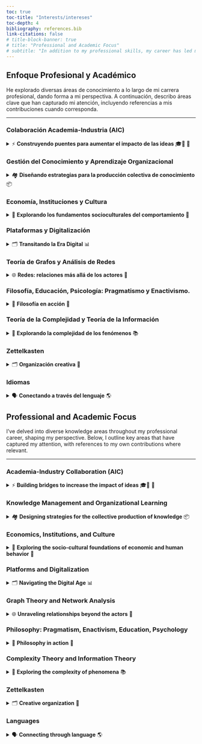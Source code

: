 ```yaml
---
toc: true
toc-title: "Interests/intereses"
toc-depth: 4
bibliography: references.bib
link-citations: false
# title-block-banner: true 
# title: "Professional and Academic Focus"
# subtitle: "In addition to my professional skills, my career has led me to explore various areas of knowledge that have left a mark on my worldview. Here, I describe some areas that have particularly captured my attention, including some references to my own work"
---
```


::: {.content-visible when-profile="es"}
# Enfoque Profesional y Académico

::: justified

He explorado diversas áreas de conocimiento a lo largo de mi carrera profesional, dando forma a mi perspectiva. A continuación, describo áreas clave que han capturado mi atención, incluyendo referencias a mis contribuciones cuando corresponda.

:::

------------------------------------------------------------------------

### Colaboración Academia-Industria (AIC)
<details>
<summary> ⚡️ **Construyendo puentes para aumentar el impacto de las ideas** 🎓🤝 💼 </summary>

::: justified
<br>
La transferencia de conocimientos entre organizaciones académicas y empresariales para promover la innovación es el tema principal en el que he estado trabajando durante los últimos 5 o 6 años. Hasta ahora ha sido un proceso que involucró la navegación entre múltiples perspectivas, aumentando continuamente su complejidad:

Mi tesis doctoral representa la última y más profunda etapa de este proceso: "Understanding Knowledge Dynamics Across Modes of Academia-Industry Collaboration:
A Comprehensive Mixed-Method Analysis within the I-Space Framework: Lessons from San Carlos de Bariloche, Argentina". Una parte ya está publicada formato [**artículo**](https://journals.sagepub.com/doi/abs/10.1177/09504222241251584).

:::

</details>

### Gestión del Conocimiento y Aprendizaje Organizacional
<details>
<summary>🏘 **Diseñando estrategias para la producción colectiva de conocimiento** 📦 </summary>

::: justified
<br>
Un tema crítico que estudié para mi doctorado y abordo hoy en día desde la práctica.

* Destacar el marco teórico de Boisot [-@boisot1995] para comprender los flujos de información y conocimiento en entornos sociales: el *Information Space* o *I-Space*. En mi [**blog**](blog.qmd), intento sintetizar y usar este marco para analizar la coyuntura.

:::
</details>

### Economía, Instituciones y Cultura
<details>

<summary>💼 **Explorando los fundamentos socioculturales del comportamiento** 📖 </summary>

::: justified
<br>
¿Cómo definen la gestión de recursos, información y conocimiento la cultura y los arreglos institucionales?


* Además de explorar las Colaboraciones Academia-Industria, en la maestría trabajé sobre hackerspaces y makerspaces, basado en Ostrom [-@ostrom1990].

* Sistemas de innovación [@cooke2001; @etzkowitz2000; @lundvall1988; @nelson1993], innovación abierta [@chesbrough2003; @vonhippel2005], bienes comunes [@allen2016; @hess2007; @kostakis2015; @ostrom1990] y economía de la información [@boisot1998].

:::

</details>

### Plataformas y Digitalización

<details>
<summary>🗂 **Transitando la Era Digital** 📊 </summary>

::: justified
<br>
La continua proliferación de tecnologías de la información y la comunicación (TIC) tiene un fuerte impacto en la producción de conocimiento e información.

* Con mi supervisor hemos explorado los [fundamentos de las plataformas digitales y su clasificación](https://comein.uoc.edu/divulgacio/oikonomics/_recursos/documents/14/canals-hulskamp_Oikonomics14_esp.pdf).

:::

</details>

### Teoría de Grafos y Análisis de Redes
<details>
<summary>🌐 **Redes: relaciones más allá de los actores** 🔗</summary>
::: justified
<br>
Representando la complejidad como sistemas interconectados e interdependientes, considerando tanto los nodos como los vínculos que los conectan [@börner2007; @granovetter1973; @granovetter1983; @newman2018]. 

* He trabajado con bases de datos bibliométricas y datos de encuestas para analizar procesos de colaboración entre investigadores y entre partes interesadas académicas y empresariales. [**Aquí**](visualMedia/hulskampPresentation.mp4) puedes ver mi presentación "Scientific Collaboration through Institutional Networks: The Value of National Partners" en la conferencia [NetSci 2021](https://networks2021.net/).

:::
</details>

### Filosofía, Educación, Psicología: Pragmatismo y Enactivismo.
<details>
<summary>🧠 **Filosofía en acción** 📜 </summary>
::: justified
<br>
He explorado enfoques pragmatistas y enactivistas [e.g., @dewey1923; @varela2017], así como su aplicación en campos como la educación y la psicología [e.g., @bereiter2014; @kress2009; @scardamalia2010].

* Como parte de mi tesis de grado y como becario de investigación en CIECE, investigué cómo los modelos económicos suelen fallar al intentar representar la complejidad.  
:::

</details>

### Teoría de la Complejidad y Teoría de la Información
<details>
<summary>🧩 **Explorando la complejidad de los fenómenos** 📚</summary>

::: justified
<br>
Propiedades emergentes, entropía [@ben-naim2008], Claude Shannon [-@shannon1949], y teoría sobre el conocimiento [e.g., @boisot2004; @gleick2011; @snowden2002; @polyanskiy2022]. Participé en un interesante [curso](https://www.youtube.com/@redcompleja4990) sobre redes complejas.  

:::

</details>

### Zettelkasten
<details>
<summary>🗂 **Organización creativa** 🤯</summary>
::: justified
<br>
La técnica [**Zettelkasten**](https://docs.zettlr.com/en/advanced/zkn-method/) como fuente de generación de ideas y organización del pensamiento [@ahrens2022].
:::
</details>

### Idiomas
<details>
<summary>🗣 **Conectando a través del lenguaje** 🌎</summary>
::: justified
<br>
Mi pasión por comprender las diferencias culturales y los patrones de comunicación inevitablemente me ha llevado a aprender varios idiomas. Además de mi fluidez en español, inglés, italiano, sigo estudiando activamente el catalán y puedo comunicarme en francés. Me encantaría seguir aprendiendo otros idiomas.
:::

</details>

:::

<!-- English -->

::: {.content-visible when-profile="en"}
# Professional and Academic Focus 


::: justified
I've delved into diverse knowledge areas throughout my professional career, shaping my perspective. Below, I outline key areas that have captured my attention, with references to my own contributions where relevant.
:::

------------------------------------------------------------------------

### Academia-Industry Collaboration (AIC)
<details>
<summary> ⚡️ **Building bridges to increase the impact of ideas** 🎓🤝 💼 </summary>

::: justified
<br>
The transfer of knowledge between academic and business organizations to promote innovation is the main subject I have been working on for the last 5 or 6 years. So far it has been a process which involved navigating multiple perspectives, continuously increasing in its complexity.


My PhD Thesis, titled "Understanding Knowledge Dynamics Across Modes of Academia-Industry Collaboration:
A Comprehensive Mixed-Method Analysis within the I-Space Framework: Lessons from San Carlos de Bariloche, Argentina", represent the last and most profound stage of this process.

:::

</details>

### Knowledge Management and Organizational Learning
<details>
<summary>🏘 **Designing strategies for the collective production of knowledge** 📦 </summary>

::: justified
<br>
A critical topic I studied for my doctorate and which I now implement in my day to day. 

* It is worth mentioning the theoretical framework developed by Boisot [-@boisot1995] for understanding information and knowledge flows in social settings: the *Information Space* or *I-Space*. In my [**blog**](blog.qmd), I am now trying to synthesize and use this framework to analyze the conjuncture.

:::
</details>

### Economics, Institutions, and Culture
<details>

<summary>💼 **Exploring the socio-cultural foundations of economic and human behavior** 📖 </summary>

::: justified
<br>
How culture and institutional arrangements define the management of resources, information, and knowledge? 

* Besides exploring Academia-Industry Collaborations, with another classmate of the master we made an analysis of hackerspace and makerspaces based on Ostrom's [-@ostrom1990] idea of commons.

* Beyond my limited contribution to the subject, a few approaches worth mentioning are innovation systems [@cooke2001; @etzkowitz2000; @lundvall1988; @nelson1993], open innovation [@chesbrough2003; @vonhippel2005], commons [@allen2016; @hess2007; @kostakis2015; @ostrom1990], and information economics [@boisot1998].

:::

</details>

### Platforms and Digitalization
<details>
<summary>🗂 **Navigating the Digital Age** 📊 </summary>

::: justified
<br>
The continuous proliferation of information and communication technologies (ICTs) has a strong impact on the production of knowledge and information.

* With my PhD supervisor we've broadly explored the [foundations of digital platforms and their classification](https://comein.uoc.edu/divulgacio/oikonomics/_recursos/documents/14/canals-hulskamp_Oikonomics14_esp.pdf).

* I'm particularly drawn to theoretical perspectives like Gawer [-@gawer2020]. I believe understanding how these platforms are reshaping economic and social interactions is fundamental. 

:::

</details>

### Graph Theory and Network Analysis
<details>
<summary>🌐 **Unraveling relationships beyond the actors** 🔗</summary>
::: justified
<br>
Representing complexity as interconnected and interdependent systems, considering both nodes and the links that connect them [@börner2007; @granovetter1973; @granovetter1983; @newman2018]. 

* I have worked with bibliometric databases and survey data to analyze collaboration processes among researchers and between academic and business stakeholders. [**Here**](visualMedia/hulskampPresentation.mp4) you can see my presentation "Scientific Collaboration through Institutional Networks: The Value of National Partners" at the [NetSci 2021](https://networks2021.net/) conference.

:::
</details>

### Philosophy: Pragmatism, Enactivism, Education, Psychology
<details>
<summary>🧠 **Philosophy in action** 📜 </summary>
::: justified
<br>
I have explored pragmatism and enactivists approaches [e.g., @dewey1923; @varela2017], as well as their application in fields like education and psychology [e.g., @bereiter2014; @kress2009; @scardamalia2010].

* As part of my undergraduate thesis and as a research fellow at CIECE, I researched how economic models typically fail to successfully represent complexity.  
:::

</details>

### Complexity Theory and Information Theory
<details>
<summary>🧩 **Exploring the complexity of phenomena** 📚</summary>

::: justified
<br>
Enthusiasm for emergent properties, entropy [@ben-naim2008], the groundbreaking work of Claude Shannon [-@shannon1949], and subsequent studies in various knowledge areas [e.g., @boisot2004; @gleick2011; @snowden2002; @polyanskiy2022]. I recently participated in an interesting [course](https://www.youtube.com/@redcompleja4990) on complex networks.  

:::

</details>

### Zettelkasten
<details>
<summary>🗂 **Creative organization** 🤯</summary>
::: justified
<br>
The [Zettelkasten technique](https://docs.zettlr.com/en/advanced/zkn-method/) as a source of idea generation and thought organization [@ahrens2022].
:::
</details>

### Languages
<details>
<summary>🗣 **Connecting through language** 🌎</summary>
::: justified
<br>
My passion for understanding cultural differences and communication patterns has inevitably led me to learn languages. In addition to my fluency in Spanish, English, Italian, and active study of Catalan, I can communicate in French. I would love to continue learning other languages.
:::

</details>

:::

